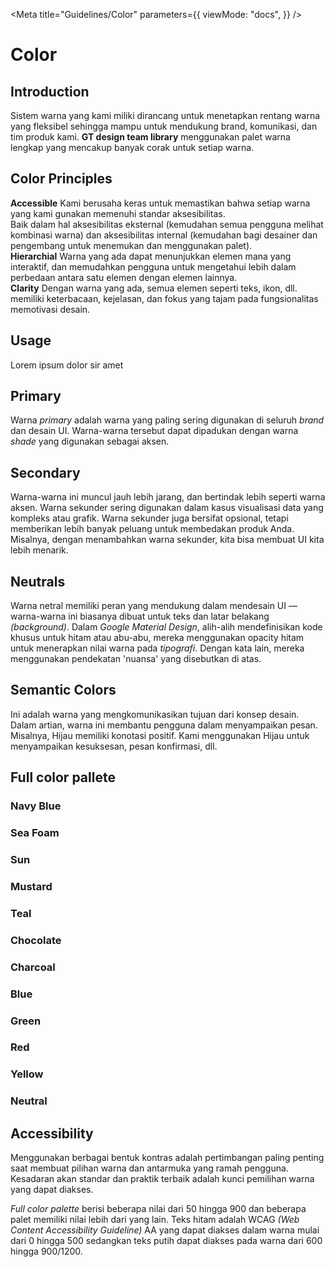 
<Meta
  title="Guidelines/Color"
  parameters={{
    viewMode: "docs",
  }}
/>

<style>{`
  .link-list {
    display: grid;
    grid-template-columns: 2fr 2fr 2fr;
    grid-template-rows: 1fr;
  }

  .link-item {
    display: block;
    padding: 20px 30px 20px 15px;
    color: #333333;
    display: flex;
    align-items: flex-start;
  }

  .link-item strong {
    font-weight: 700;
    font-size: 18px;
    display: block;
    margin-bottom: 2px;
  }

  .link-item span {
    font-size: 14px;
    line-height: 20px;
    text-align: justify;
  }
`}</style>

# Color

## Introduction

Sistem warna yang kami miliki dirancang untuk menetapkan rentang warna yang fleksibel sehingga mampu untuk mendukung brand, komunikasi, dan tim produk kami. **GT design team library** menggunakan palet warna lengkap yang mencakup banyak corak untuk setiap warna.

## Color Principles

<div className="link-list">
  <div className="link-item">
    <span>
      <strong>Accessible</strong>
      Kami berusaha keras untuk memastikan bahwa setiap warna yang kami gunakan memenuhi
      standar aksesibilitas.
      <br />
      Baik dalam hal aksesibilitas eksternal (kemudahan semua pengguna melihat kombinasi
      warna) dan aksesibilitas internal (kemudahan bagi desainer dan pengembang untuk
      menemukan dan menggunakan palet).
    </span>
  </div>
  <div className="link-item">
    <span>
      <strong>Hierarchial</strong>
      Warna yang ada dapat menunjukkan elemen mana yang interaktif, dan memudahkan
      pengguna untuk mengetahui lebih dalam perbedaan antara satu elemen dengan elemen
      lainnya.
    </span>
  </div>
  <div className="link-item">
    <span>
      <strong>Clarity</strong>
      Dengan warna yang ada, semua elemen seperti teks, ikon, dll. memiliki keterbacaan,
      kejelasan, dan fokus yang tajam pada fungsionalitas memotivasi desain.
    </span>
  </div>
</div>

## Usage

Lorem ipsum dolor sir amet

## Primary

Warna _primary_ adalah warna yang paling sering digunakan di seluruh _brand_ dan desain UI. Warna-warna tersebut dapat dipadukan dengan warna _shade_ yang digunakan sebagai aksen.

<ColorPalette>
  <ColorItem
    title="$primary-navy-blue"
    subtitle="Navy Blue"
    colors={{ NavyBlue: "#1d7ec3" }}
  />
  <ColorItem
    title="$primary-sea-foam"
    subtitle="Sea Foam"
    colors={{ SeaFoam: "#bfdce5" }}
  />
  <ColorItem title="$primary-sun" subtitle="Sun" colors={{ Sun: "#f5a821" }} />
  <ColorItem
    title="$primary-mustard"
    subtitle="Mustard"
    colors={{ Mustard: "#ffe35b" }}
  />
</ColorPalette>

## Secondary

Warna-warna ini muncul jauh lebih jarang, dan bertindak lebih seperti warna aksen. Warna sekunder sering digunakan dalam kasus visualisasi data yang kompleks atau grafik. Warna sekunder juga bersifat opsional, tetapi memberikan lebih banyak peluang untuk membedakan produk Anda. Misalnya, dengan menambahkan warna sekunder, kita bisa membuat UI kita lebih menarik.

<ColorPalette>
  <ColorItem
    title="$secondary-charcoal"
    subtitle="Charcoal"
    colors={{ Charcoal: "#36454f" }}
  />
  <ColorItem
    title="$secondary-teal"
    subtitle="Teal"
    colors={{ Teal: "#08c4b2" }}
  />
  <ColorItem
    title="$secondary-chocolate"
    subtitle="Chocolate"
    colors={{ Chocolate: "#c3621d" }}
  />
</ColorPalette>

## Neutrals

Warna netral memiliki peran yang mendukung dalam mendesain UI — warna-warna ini biasanya dibuat untuk teks dan latar belakang _(background)_. Dalam _Google Material Design_, alih-alih mendefinisikan kode khusus untuk hitam atau abu-abu, mereka menggunakan opacity hitam untuk menerapkan nilai warna pada _tipografi_. Dengan kata lain, mereka menggunakan pendekatan 'nuansa' yang disebutkan di atas.

<ColorPalette>
  <ColorItem
    title="$neutral-0"
    subtitle="White"
    colors={{ White: "#ffffff" }}
  />
  <ColorItem
    title="$neutral-1200"
    subtitle="Black"
    colors={{ Black: "#000000" }}
  />
</ColorPalette>

## Semantic Colors

Ini adalah warna yang mengkomunikasikan tujuan dari konsep desain. Dalam artian, warna ini membantu pengguna dalam menyampaikan pesan. Misalnya, Hijau memiliki konotasi positif. Kami menggunakan Hijau untuk menyampaikan kesuksesan, pesan konfirmasi, dll.

<ColorPalette>
  <ColorItem
    title="$semantic-success"
    subtitle="Success"
    colors={{ Success: "#0ca750" }}
  />
  <ColorItem
    title="$semantic-link"
    subtitle="Link"
    colors={{ Link: "#2079c3" }}
  />
  <ColorItem
    title="$semantic-error"
    subtitle="Error"
    colors={{ Error: "#db3e3e" }}
  />
  <ColorItem
    title="$semantic-warning"
    subtitle="Warning"
    colors={{ Warning: "#ffbc00" }}
  />
</ColorPalette>

## Full color pallete

### Navy Blue

<ColorPalette>
  <ColorItem
    title="$navy-blue-50"
    subtitle="Navy Blue 50"
    colors={{ NavyBlue50: "#d2e5f3" }}
  />
  <ColorItem
    title="$navy-blue-100"
    subtitle="Navy Blue 100"
    colors={{ NavyBlue100: "#bbd8ed" }}
  />
  <ColorItem
    title="$navy-blue-200"
    subtitle="Navy Blue 200"
    colors={{ NavyBlue200: "#a5cbe7" }}
  />
  <ColorItem
    title="$navy-blue-300"
    subtitle="Navy Blue 300"
    colors={{ NavyBlue300: "#8ebee1" }}
  />
  <ColorItem
    title="$navy-blue-400"
    subtitle="Navy Blue 400"
    colors={{ NavyBlue400: "#77b1db" }}
  />
  <ColorItem
    title="$navy-blue-500"
    subtitle="Navy Blue 500"
    colors={{ NavyBlue500: "#61a4d5" }}
  />
  <ColorItem
    title="$navy-blue-600"
    subtitle="Navy Blue 600"
    colors={{ NavyBlue600: "#4a97cf" }}
  />
  <ColorItem
    title="$navy-blue-700"
    subtitle="Navy Blue 700"
    colors={{ NavyBlue700: "#348ac9" }}
  />
  <ColorItem
    title="$navy-blue-800"
    subtitle="Navy Blue 800"
    colors={{ NavyBlue800: "#1d7ec3" }}
  />
  <ColorItem
    title="$navy-blue-900"
    subtitle="Navy Blue 900"
    colors={{ NavyBlue900: "#1a71b0" }}
  />
</ColorPalette>

### Sea Foam

<ColorPalette>
  <ColorItem
    title="$sea-foam-50"
    subtitle="Sea Foam 50"
    colors={{ SeaFoam50: "#e5f1f5" }}
  />
  <ColorItem
    title="$sea-foam-100"
    subtitle="Sea Foam 100"
    colors={{ SeaFoam100: "#bfdce5" }}
  />
  <ColorItem
    title="$sea-foam-200"
    subtitle="Sea Foam 200"
    colors={{ SeaFoam200: "#91c7d9" }}
  />
  <ColorItem
    title="$sea-foam-300"
    subtitle="Sea Foam 300"
    colors={{ SeaFoam300: "#61b3d0" }}
  />
  <ColorItem
    title="$sea-foam-400"
    subtitle="Sea Foam 400"
    colors={{ SeaFoam400: "#3ea5cc" }}
  />
  <ColorItem
    title="$sea-foam-500"
    subtitle="Sea Foam 500"
    colors={{ SeaFoam500: "#1697c8" }}
  />
  <ColorItem
    title="$sea-foam-600"
    subtitle="Sea Foam 600"
    colors={{ SeaFoam600: "#0f8abb" }}
  />
  <ColorItem
    title="$sea-foam-700"
    subtitle="Sea Foam 700"
    colors={{ SeaFoam700: "#0079a9" }}
  />
  <ColorItem
    title="$sea-foam-800"
    subtitle="Sea Foam 800"
    colors={{ SeaFoam800: "#006896" }}
  />
  <ColorItem
    title="$sea-foam-900"
    subtitle="Sea Foam 900"
    colors={{ SeaFoam900: "#004a78" }}
  />
</ColorPalette>

### Sun

<ColorPalette>
  <ColorItem title="$sun-50" subtitle="Sun 50" colors={{ Sun50: "#fef6e9" }} />
  <ColorItem
    title="$sun-100"
    subtitle="Sun 100"
    colors={{ Sun100: "#fdeed3" }}
  />
  <ColorItem
    title="$sun-200"
    subtitle="Sun 200"
    colors={{ Sun200: "#fce5bc" }}
  />
  <ColorItem
    title="$sun-300"
    subtitle="Sun 300"
    colors={{ Sun300: "#fbdca6" }}
  />
  <ColorItem
    title="$sun-400"
    subtitle="Sun 400"
    colors={{ Sun400: "#fad490" }}
  />
  <ColorItem
    title="$sun-500"
    subtitle="Sun 500"
    colors={{ Sun500: "#f9cb7a" }}
  />
  <ColorItem
    title="$sun-600"
    subtitle="Sun 600"
    colors={{ Sun600: "#f8c264" }}
  />
  <ColorItem
    title="$sun-700"
    subtitle="Sun 700"
    colors={{ Sun700: "#f7b94d" }}
  />
  <ColorItem
    title="$sun-800"
    subtitle="Sun 800"
    colors={{ Sun800: "#f5a821" }}
  />
  <ColorItem
    title="$sun-900"
    subtitle="Sun 900"
    colors={{ Sun900: "#dd971e" }}
  />
</ColorPalette>

### Mustard

<ColorPalette>
  <ColorItem
    title="$mustard-50"
    subtitle="Mustard 50"
    colors={{ Mustard50: "#fff9d8" }}
  />
  <ColorItem
    title="$mustard-100"
    subtitle="Mustard 100"
    colors={{ Mustard100: "#fff6cb" }}
  />
  <ColorItem
    title="$mustard-200"
    subtitle="Mustard 200"
    colors={{ Mustard200: "#fff3ba" }}
  />
  <ColorItem
    title="$mustard-300"
    subtitle="Mustard 300"
    colors={{ Mustard300: "#fff0a3" }}
  />
  <ColorItem
    title="$mustard-400"
    subtitle="Mustard 400"
    colors={{ Mustard400: "#ffea84" }}
  />
  <ColorItem
    title="$mustard-500"
    subtitle="Mustard 500"
    colors={{ Mustard500: "#ffe35b" }}
  />
  <ColorItem
    title="$mustard-600"
    subtitle="Mustard 600"
    colors={{ Mustard600: "#e9ca3d" }}
  />
  <ColorItem
    title="$mustard-700"
    subtitle="Mustard 700"
    colors={{ Mustard700: "#d7b323" }}
  />
  <ColorItem
    title="$mustard-800"
    subtitle="Mustard 800"
    colors={{ Mustard800: "#af9125" }}
  />
  <ColorItem
    title="$mustard-900"
    subtitle="Mustard 900"
    colors={{ Mustard900: "#8f7726" }}
  />
</ColorPalette>

### Teal

<ColorPalette>
  <ColorItem
    title="$navy-blue-50"
    subtitle="Navy Blue 50"
    colors={{ NavyBlue50: "#d2e5f3" }}
  />
</ColorPalette>

### Chocolate

<ColorPalette>
  <ColorItem
    title="$navy-blue-50"
    subtitle="Navy Blue 50"
    colors={{ NavyBlue50: "#d2e5f3" }}
  />
</ColorPalette>

### Charcoal

<ColorPalette>
  <ColorItem
    title="$navy-blue-50"
    subtitle="Navy Blue 50"
    colors={{ NavyBlue50: "#d2e5f3" }}
  />
</ColorPalette>

### Blue

<ColorPalette>
  <ColorItem
    title="$navy-blue-50"
    subtitle="Navy Blue 50"
    colors={{ NavyBlue50: "#d2e5f3" }}
  />
</ColorPalette>

### Green

<ColorPalette>
  <ColorItem
    title="$navy-blue-50"
    subtitle="Navy Blue 50"
    colors={{ NavyBlue50: "#d2e5f3" }}
  />
</ColorPalette>

### Red

<ColorPalette>
  <ColorItem
    title="$navy-blue-50"
    subtitle="Navy Blue 50"
    colors={{ NavyBlue50: "#d2e5f3" }}
  />
</ColorPalette>

### Yellow

<ColorPalette>
  <ColorItem
    title="$navy-blue-50"
    subtitle="Navy Blue 50"
    colors={{ NavyBlue50: "#d2e5f3" }}
  />
</ColorPalette>

### Neutral

<ColorPalette>
  <ColorItem
    title="$navy-blue-50"
    subtitle="Navy Blue 50"
    colors={{ NavyBlue50: "#d2e5f3" }}
  />
</ColorPalette>

## Accessibility

Menggunakan berbagai bentuk kontras adalah pertimbangan paling penting saat membuat pilihan warna dan antarmuka yang ramah pengguna. Kesadaran akan standar dan praktik terbaik adalah kunci pemilihan warna yang dapat diakses.

_Full color palette_ berisi beberapa nilai dari 50 hingga 900 dan beberapa palet memiliki nilai lebih dari yang lain. Teks hitam adalah WCAG _(Web Content Accessibility Guideline)_ AA yang dapat diakses dalam warna mulai dari 0 hingga 500 sedangkan teks putih dapat diakses pada warna dari 600 hingga 900/1200.
